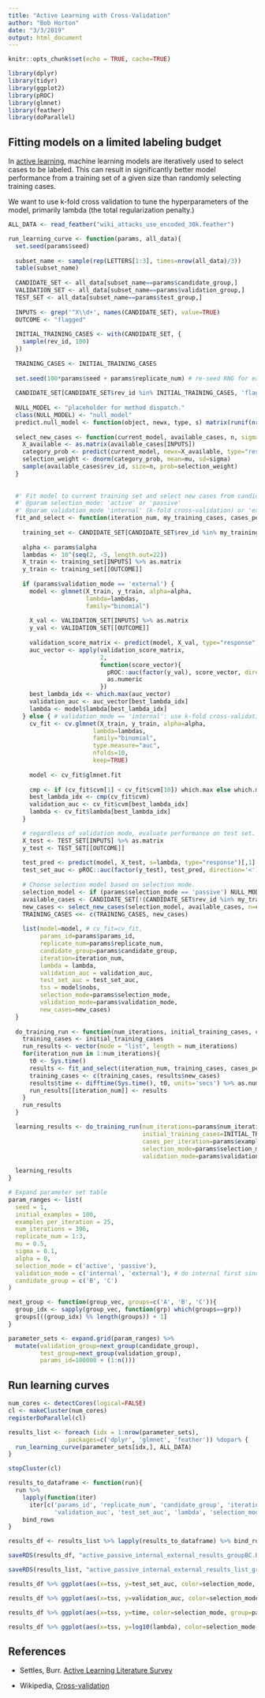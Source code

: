 ```yaml
---
title: "Active Learning with Cross-Validation"
author: "Bob Horton"
date: "3/3/2019"
output: html_document
---
```


```r
knitr::opts_chunk$set(echo = TRUE, cache=TRUE)
```

```r
library(dplyr)
library(tidyr)
library(ggplot2)
library(pROC)
library(glmnet)
library(feather)
library(doParallel)
```

## Fitting models on a limited labeling budget

In [active learning](https://en.wikipedia.org/wiki/Active_learning_(machine_learning)), machine learning models are iteratively used to select cases to be labeled. This can result in significantly better model performance from a training set of a given size than randomly selecting training cases.


We want to use k-fold cross validation to tune the hyperparameters of the model, primarily lambda (the total regularization penalty.)



```r
ALL_DATA <- read_feather("wiki_attacks_use_encoded_30k.feather")
```


```r

run_learning_curve <- function(params, all_data){
  set.seed(params$seed)
  
  subset_name <- sample(rep(LETTERS[1:3], times=nrow(all_data)/3))
  table(subset_name)
  
  CANDIDATE_SET <- all_data[subset_name==params$candidate_group,]
  VALIDATION_SET <- all_data[subset_name==params$validation_group,]
  TEST_SET <- all_data[subset_name==params$test_group,]
  
  INPUTS <- grep('^X\\d+', names(CANDIDATE_SET), value=TRUE)
  OUTCOME <- "flagged"
  
  INITIAL_TRAINING_CASES <- with(CANDIDATE_SET, {
    sample(rev_id, 100)
  })
  
  TRAINING_CASES <- INITIAL_TRAINING_CASES
  
  set.seed(100*params$seed + params$replicate_num) # re-seed RNG for each replicate
  
  CANDIDATE_SET[CANDIDATE_SET$rev_id %in% INITIAL_TRAINING_CASES, 'flagged'] %>% table
  
  NULL_MODEL <- "placeholder for method dispatch."
  class(NULL_MODEL) <- "null_model"
  predict.null_model <- function(object, newx, type, s) matrix(runif(nrow(newx)), ncol=1)
  
  select_new_cases <- function(current_model, available_cases, n, sigma=0.1, mu=0.5, s=0.1){
    X_available <- as.matrix(available_cases[INPUTS])
    category_prob <- predict(current_model, newx=X_available, type="response", s=s)[,1]
    selection_weight <- dnorm(category_prob, mean=mu, sd=sigma)
    sample(available_cases$rev_id, size=n, prob=selection_weight)
  }
  
  
  #' Fit model to current training set and select new cases from candidate set. Also records validation performance.
  #' @param selection_mode: 'active' or 'passive'
  #' @param validation_mode 'internal' (k-fold cross-validation) or 'external' (on a held-out validation set.)
  fit_and_select <- function(iteration_num, my_training_cases, cases_per_iteration, selection_mode, validation_mode){
 
    training_set <- CANDIDATE_SET[CANDIDATE_SET$rev_id %in% my_training_cases,]
    
    alpha <- params$alpha
    lambdas <- 10^(seq(2, -5, length.out=22))
    X_train <- training_set[INPUTS] %>% as.matrix
    y_train <- training_set[[OUTCOME]]
    
    if (params$validation_mode == 'external') {
      model <- glmnet(X_train, y_train, alpha=alpha,
                      lambda=lambdas,
                      family="binomial")
      
      X_val <- VALIDATION_SET[INPUTS] %>% as.matrix
      y_val <- VALIDATION_SET[[OUTCOME]]
    
      validation_score_matrix <- predict(model, X_val, type="response")
      auc_vector <- apply(validation_score_matrix, 
                          2, 
                          function(score_vector){
                            pROC::auc(factor(y_val), score_vector, direction='<') %>% 
                            as.numeric
                          })
      best_lambda_idx <- which.max(auc_vector)
      validation_auc <- auc_vector[best_lambda_idx]
      lambda <- model$lambda[best_lambda_idx]
    } else { # validation_mode == 'internal': use k-fold cross-validation
      cv_fit <- cv.glmnet(X_train, y_train, alpha=alpha, 
                        lambda=lambdas, 
                        family="binomial", 
                        type.measure="auc",  
                        nfolds=10,
                        keep=TRUE)
      
      model <- cv_fit$glmnet.fit
      
      cmp <- if (cv_fit$cvm[1] < cv_fit$cvm[10]) which.max else which.min
      best_lambda_idx <- cmp(cv_fit$cvm)
      validation_auc <- cv_fit$cvm[best_lambda_idx]
      lambda <- cv_fit$lambda[best_lambda_idx]
    }

    # regardless of validation mode, evaluate performance on test set.
    X_test <- TEST_SET[INPUTS] %>% as.matrix
    y_test <- TEST_SET[[OUTCOME]]
    
    test_pred <- predict(model, X_test, s=lambda, type="response")[,1]
    test_set_auc <- pROC::auc(factor(y_test), test_pred, direction='<') %>% as.numeric
    
    # Choose selection model based on selection mode.
    selection_model <- if (params$selection_mode == 'passive') NULL_MODEL else model
    available_cases <- CANDIDATE_SET[!(CANDIDATE_SET$rev_id %in% my_training_cases),]
    new_cases <- select_new_cases(selection_model, available_cases, n=cases_per_iteration, sigma=params$sigma, mu=params$mu, s=lambda)
    TRAINING_CASES <<- c(TRAINING_CASES, new_cases)
    
    list(model=model, # cv_fit=cv_fit,
         params_id=params$params_id,
         replicate_num=params$replicate_num,
         candidate_group=params$candidate_group,
         iteration=iteration_num,
         lambda = lambda,
         validation_auc = validation_auc,
         test_set_auc = test_set_auc,
         tss = model$nobs,
         selection_mode=params$selection_mode,
         validation_mode=params$validation_mode,
         new_cases=new_cases)
  }
  
  do_training_run <- function(num_iterations, initial_training_cases, cases_per_iteration, selection_mode, validation_mode){
    training_cases <- initial_training_cases
    run_results <- vector(mode = "list", length = num_iterations)
    for(iteration_num in 1:num_iterations){
      t0 <- Sys.time()
      results <- fit_and_select(iteration_num, training_cases, cases_per_iteration, selection_mode, validation_mode)
      training_cases <- c(training_cases, results$new_cases)
      results$time <- difftime(Sys.time(), t0, units='secs') %>% as.numeric
      run_results[[iteration_num]] <- results
    }
    run_results
  }

  learning_results <- do_training_run(num_iterations=params$num_iterations, 
                                      initial_training_cases=INITIAL_TRAINING_CASES,
                                      cases_per_iteration=params$examples_per_iteration,
                                      selection_mode=params$selection_mode,
                                      validation_mode=params$validation_mode)
  
  learning_results
}


```

```r
# Expand parameter set table
param_ranges <- list(
  seed = 1,
  initial_examples = 100,
  examples_per_iteration = 25,
  num_iterations = 396,
  replicate_num = 1:3,
  mu = 0.5,
  sigma = 0.1,
  alpha = 0,
  selection_mode = c('active', 'passive'),
  validation_mode = c('internal', 'external'), # do internal first since they take longer
  candidate_group = c('B', 'C')
)

next_group <- function(group_vec, groups=c('A', 'B', 'C')){
  group_idx <- sapply(group_vec, function(grp) which(groups==grp))
  groups[((group_idx) %% length(groups)) + 1]
}

parameter_sets <- expand.grid(param_ranges) %>% 
  mutate(validation_group=next_group(candidate_group),
         test_group=next_group(validation_group),
         params_id=100000 + (1:n()))

```

## Run learning curves

```r

num_cores <- detectCores(logical=FALSE)
cl <- makeCluster(num_cores)
registerDoParallel(cl)

results_list <- foreach (idx = 1:nrow(parameter_sets), 
                .packages=c('dplyr', 'glmnet', 'feather')) %dopar% {
  run_learning_curve(parameter_sets[idx,], ALL_DATA)
}

stopCluster(cl)

```

```r

results_to_dataframe <- function(run){
  run %>% 
    lapply(function(iter) 
      iter[c('params_id', 'replicate_num', 'candidate_group', 'iteration', 'tss', 
             'validation_auc', 'test_set_auc', 'lambda', 'selection_mode', 'validation_mode', 'time')]) %>%
    bind_rows
}

results_df <- results_list %>% lapply(results_to_dataframe) %>% bind_rows

saveRDS(results_df, "active_passive_internal_external_results_groupBC.Rds")
```

```r
saveRDS(results_list, "active_passive_internal_external_results_list_groupBC.Rds")
```

```r
results_df %>% ggplot(aes(x=tss, y=test_set_auc, color=selection_mode, group=params_id)) + geom_line() + facet_grid(. ~ validation_mode)

results_df %>% ggplot(aes(x=tss, y=validation_auc, color=selection_mode, group=params_id)) + geom_line() + facet_grid(. ~ validation_mode)

results_df %>% ggplot(aes(x=tss, y=time, color=selection_mode, group=params_id)) + geom_line() + facet_grid(. ~ validation_mode)

results_df %>% ggplot(aes(x=tss, y=log10(lambda), color=selection_mode, group=params_id)) + geom_line() + facet_grid(. ~ validation_mode)
```

## References

* Settles, Burr. [Active Learning Literature Survey](http://burrsettles.com/pub/settles.activelearning.pdf)

* Wikipedia, [Cross-validation](https://en.wikipedia.org/wiki/Cross-validation_(statistics))
